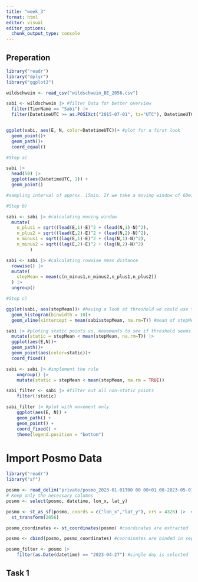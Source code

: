 ```yaml
---
title: "week_3"
format: html
editor: visual
editor_options: 
  chunk_output_type: console
---
```


## Preperation

```r
library("readr")
library("dplyr")
library("ggplot2")

wildschwein <- read_csv("wildschwein_BE_2056.csv") 

sabi <- wildschwein |> #filter Data for better overview
  filter(TierName == "Sabi") |> 
  filter(DatetimeUTC >= as.POSIXct("2015-07-01", tz="UTC"), DatetimeUTC < as.POSIXct("2015-07-03", tz="UTC"))


ggplot(sabi, aes(E, N, color=DatetimeUTC))+ #plot for a first look
  geom_point()+
  geom_path()+
  coord_equal()

#Step a)

sabi |>  
  head(50) |> 
  ggplot(aes(DatetimeUTC, 1)) +
  geom_point()

#sampling interval of approx. 15min. If we take a moving window of 60minutes, we need 4 fixes

#Step b)

sabi <- sabi |> #calculating moving window
  mutate(
    n_plus1 = sqrt((lead(E,1)-E)^2 + (lead(N,1)-N)^2),
    n_plus2 = sqrt((lead(E,2)-E)^2 + (lead(N,2)-N)^2),
    n_minus1 = sqrt((lag(E,1)-E)^2 + (lag(N,1)-N)^2),
    n_minus2 = sqrt((lag(E,2)-E)^2 + (lag(N,2)-N)^2)
         )

sabi <- sabi |> #calculating rowwise mean distance
  rowwise() |> 
  mutate(
    stepMean = mean(c(n_minus1,n_minus2,n_plus1,n_plus2))
  ) |> 
  ungroup()

#Step c)

ggplot(sabi, aes(stepMean))+ #having a look at threshold we could use to separate "static" points from movements
  geom_histogram(binwidth = 10)+
  geom_vline(xintercept = mean(sabi$stepMean, na.rm=T)) #mean of stepMean 

sabi |> #ploting static points vs. movements to see if threshold seems to be reasonable 
  mutate(static = stepMean < mean(stepMean, na.rm=T)) |> 
  ggplot(aes(E,N))+
  geom_path()+
  geom_point(aes(color=static))+
  coord_fixed()

sabi <- sabi |> #implement the rule
    ungroup() |>
    mutate(static = stepMean < mean(stepMean, na.rm = TRUE))

sabi_filter <- sabi |> #filter out all non-static points
    filter(!static)

sabi_filter |> #plot with movement only
    ggplot(aes(E, N)) +
    geom_path() +
    geom_point() +
    coord_fixed() +
    theme(legend.position = "bottom")

```

# Import Posmo Data

```r
library("readr")
library("sf")

posmo <- read_delim("private/posmo_2023-01-01T00 00 00+01 00-2023-05-01T23 59 59+02 00.csv")
# Keep only the necessary columns
posmo <- select(posmo, datetime, lon_x, lat_y)

posmo <- st_as_sf(posmo, coords = c("lon_x","lat_y"), crs = 4326) |>  #cs is transformed to 2056
  st_transform(2056)

posmo_coordinates <- st_coordinates(posmo) #coordinates are extracted

posmo <- cbind(posmo, posmo_coordinates) #coordinates are binded in separate columns

posmo_filter <- posmo |>
    filter(as.Date(datetime) == "2023-04-27") #single day is selected

```

## Task 1